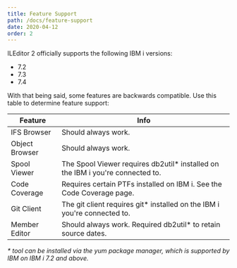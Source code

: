 ```yaml
---
title: Feature Support
path: /docs/feature-support
date: 2020-04-12
order: 2
---
```


ILEditor 2 officially supports the following IBM i versions:

* 7.2
* 7.3
* 7.4

With that being said, some features are backwards compatible. Use this table to determine feature support:

| Feature | Info |
|----------------|---------------------------------------------------------------------------------------------------------------------------------------------------------------------------------------------------------------------------------------------------------------------------------------------|
| IFS Browser | Should always work. |
| Object Browser | Should always work. |
| Spool Viewer | The Spool Viewer requires db2util* installed on the IBM i you're connected to. |
| Code Coverage | Requires certain PTFs installed on IBM i. See the Code Coverage page. |
| Git Client | The git client requires git* installed on the IBM i you're connected to. |
| Member Editor | Should always work. Required db2util* to retain source dates. |

*\* tool can be installed via the yum package manager, which is supported by IBM on IBM i 7.2 and above.*